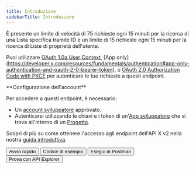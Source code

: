 ```yaml
---
title: Introduzione
sidebarTitle: Introduzione
---
```



È presente un limite di velocità di 75 richieste ogni 15 minuti per la ricerca di una Lista specifica tramite ID e un limite di 15 richieste ogni 15 minuti per la ricerca di Liste di proprietà dell'utente.

Puoi utilizzare [OAuth 1.0a User Context](/it/resources/fundamentals/authentication), \[App only]\(https://developer.x.com/resources/fundamentals/authentication#app-only-authentication-and-oauth-2-0-bearer-token), o [OAuth 2.0 Authorization Code with PKCE](it/resources/fundamentals/authentication#oauth-2-0-authorization-code-flow-with-pkce-2) per autenticare le tue richieste a questi endpoint.

<Note>
  **Configurazione dell'account**

  Per accedere a questi endpoint, è necessario:

  - Un [account sviluppatore](https://developer.x.com/en/portal/petition/essential/basic-info) approvato.
  - Autenticarsi utilizzando le chiavi e i token di un'[App sviluppatore](/it/resources/fundamentals/developer-apps) che si trova all'interno di un [Progetto](/it/resources/fundamentals/projects).

  Scopri di più su come ottenere l'accesso agli endpoint dell'API X v2 nella nostra [guida introduttiva](/it/x-api/getting-started/getting-access).
</Note>

<div className="flex space-x-2">
  <Button href="/it/x-api/lists/manage-lists/quickstart">
    Avvio rapido
  </Button>

  <Button href="https://github.com/xdevplatform/Twitter-API-v2-sample-code">
    Codice di esempio
  </Button>

  <Button href="https://app.getpostman.com/run-collection/9956214-784efcda-ed4c-4491-a4c0-a26470a67400">
    Esegui in Postman
  </Button>

  <Button href="https://developer.x.com/apitools/api?endpoint=/2/lists/%7Bid%7D&method=get">
    Prova con API Explorer
  </Button>
</div>

